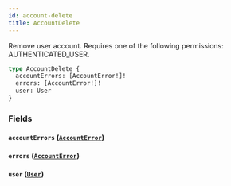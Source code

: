 ```yaml
---
id: account-delete
title: AccountDelete
---
```


Remove user account. Requires one of the following permissions: AUTHENTICATED_USER.

```graphql
type AccountDelete {
  accountErrors: [AccountError!]!
  errors: [AccountError!]!
  user: User
}
```

### Fields

#### `accountErrors` ([`AccountError`](../../../developer/api-reference/objects/account-error))

#### `errors` ([`AccountError`](../../../developer/api-reference/objects/account-error))

#### `user` ([`User`](../../../developer/api-reference/objects/user))
